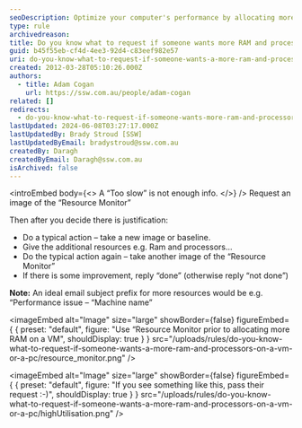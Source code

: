 ```yaml
---
seoDescription: Optimize your computer's performance by allocating more RAM and processors on a VM or PC, backed by data-driven insights.
type: rule
archivedreason:
title: Do you know what to request if someone wants more RAM and processors on a VM or a PC?
guid: b45f55eb-cf4d-4ee3-92d4-c83eef982e57
uri: do-you-know-what-to-request-if-someone-wants-a-more-ram-and-processors-on-a-vm-or-a-pc
created: 2012-03-28T05:10:26.000Z
authors:
  - title: Adam Cogan
    url: https://ssw.com.au/people/adam-cogan
related: []
redirects:
  - do-you-know-what-to-request-if-someone-wants-more-ram-and-processors-on-a-vm-or-a-pc
lastUpdated: 2024-06-08T03:27:17.000Z
lastUpdatedBy: Brady Stroud [SSW]
lastUpdatedByEmail: bradystroud@ssw.com.au
createdBy: Daragh
createdByEmail: Daragh@ssw.com.au
isArchived: false
---
```


<introEmbed
  body={<>
A “Too slow” is not enough info.
  </>}
/>
Request an image of the “Resource Monitor”

Then after you decide there is justification:

- Do a typical action – take a new image or baseline.
- Give the additional resources e.g. Ram and processors...
- Do the typical action again – take another image of the “Resource Monitor”
- If there is some improvement, reply “done” (otherwise reply “not done”)

**Note:** An ideal email subject prefix for more resources would be e.g. “Performance issue – “Machine name”


<imageEmbed
  alt="Image"
  size="large"
  showBorder={false}
  figureEmbed={ {
    preset: "default",
    figure: "Use “Resource Monitor prior to allocating more RAM on a VM",
    shouldDisplay: true
  } }
  src="/uploads/rules/do-you-know-what-to-request-if-someone-wants-a-more-ram-and-processors-on-a-vm-or-a-pc/resource_monitor.png"
/>


<imageEmbed
  alt="Image"
  size="large"
  showBorder={false}
  figureEmbed={ {
    preset: "default",
    figure: "If you see something like this, pass their request :-)",
    shouldDisplay: true
  } }
  src="/uploads/rules/do-you-know-what-to-request-if-someone-wants-a-more-ram-and-processors-on-a-vm-or-a-pc/highUtilisation.png"
/>
